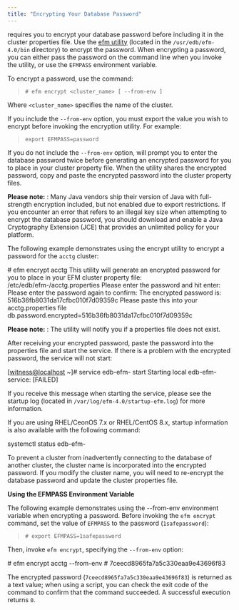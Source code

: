 ```yaml
---
title: "Encrypting Your Database Password"
---
```


<div id="encrypting_database_password" class="registered_link"></div>

requires you to encrypt your database password before including it in the cluster properties file. Use the [efm utility](../../../07_using_efm_utility/#efm_encrypt) (located in the `/usr/edb/efm-4.0/bin` directory) to encrypt the password. When encrypting a password, you can either pass the password on the command line when you invoke the utility, or use the `EFMPASS` environment variable.

To encrypt a password, use the command:

> `# efm encrypt <cluster_name> [ --from-env ]`

Where `<cluster_name>` specifies the name of the cluster.

If you include the `--from-env` option, you must export the value you wish to encrypt before invoking the encryption utility. For example:

> `export EFMPASS=password`

If you do not include the `--from-env` option, will prompt you to enter the database password twice before generating an encrypted password for you to place in your cluster property file. When the utility shares the encrypted password, copy and paste the encrypted password into the cluster property files.

**Please note:** : Many Java vendors ship their version of Java with full-strength encryption included, but not enabled due to export restrictions. If you encounter an error that refers to an illegal key size when attempting to encrypt the database password, you should download and enable a Java Cryptography Extension (JCE) that provides an unlimited policy for your platform.

The following example demonstrates using the encrypt utility to encrypt a password for the `acctg` cluster:

<div class="parsed-literal">

\# efm encrypt acctg This utility will generate an encrypted password for you to place in your EFM cluster property file: /etc/edb/efm-/acctg.properties Please enter the password and hit enter: Please enter the password again to confirm: The encrypted password is: 516b36fb8031da17cfbc010f7d09359c Please paste this into your acctg.properties file db.password.encrypted=516b36fb8031da17cfbc010f7d09359c

</div>

**Please note:** : The utility will notify you if a properties file does not exist.

After receiving your encrypted password, paste the password into the properties file and start the service. If there is a problem with the encrypted password, the service will not start:

<div class="parsed-literal">

\[[witness@localhost](mailto:witness@localhost) ~]# service edb-efm- start Starting local edb-efm- service: \[FAILED]

</div>

If you receive this message when starting the service, please see the startup log (located in `/var/log/efm-4.0/startup-efm.log`) for more information.

If you are using RHEL/CeonOS 7.x or RHEL/CentOS 8.x, startup information is also available with the following command:

<div class="parsed-literal">

systemctl status edb-efm-

</div>

To prevent a cluster from inadvertently connecting to the database of another cluster, the cluster name is incorporated into the encrypted password. If you modify the cluster name, you will need to re-encrypt the database password and update the cluster properties file.

**Using the EFMPASS Environment Variable**

The following example demonstrates using the --from-env environment variable when encrypting a password. Before invoking the `efm encrypt` command, set the value of `EFMPASS` to the password (`1safepassword`):

> `# export EFMPASS=1safepassword`

Then, invoke `efm encrypt`, specifying the `--from-env` option:

<div class="parsed-literal">

\# efm encrypt acctg --from-env # 7ceecd8965fa7a5c330eaa9e43696f83

</div>

The encrypted password (`7ceecd8965fa7a5c330eaa9e43696f83`) is returned as a text value; when using a script, you can check the exit code of the command to confirm that the command succeeded. A successful execution returns `0`.
